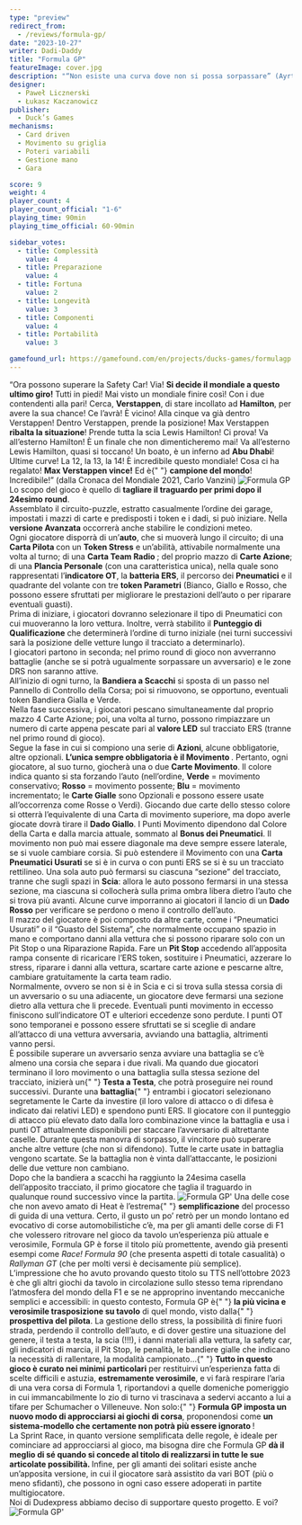 ```yaml
---
type: "preview"
redirect_from:
  - /reviews/formula-gp/
date: "2023-10-27"
writer: Dadi-Daddy
title: "Formula GP"
featureImage: cover.jpg
description: "“Non esiste una curva dove non si possa sorpassare” (Ayrton Senna)"
designer:
  - Paweł Licznerski
  - Łukasz Kaczanowicz
publisher:
  - Duck’s Games
mechanisms:
  - Card driven
  - Movimento su griglia
  - Poteri variabili
  - Gestione mano
  - Gara

score: 9
weight: 4
player_count: 4
player_count_official: "1-6"
playing_time: 90min
playing_time_official: 60-90min

sidebar_votes:
  - title: Complessità
    value: 4
  - title: Preparazione
    value: 4
  - title: Fortuna
    value: 2
  - title: Longevità
    value: 3
  - title: Componenti
    value: 4
  - title: Portabilità
    value: 3

gamefound_url: https://gamefound.com/en/projects/ducks-games/formulagp
---
```


<Setting>
  “Ora possono superare la Safety Car! Via! <strong>Si decide il mondiale a questo ultimo giro!</strong> Tutti in piedi!
  Mai visto un mondiale finire così! Con i due contendenti alla pari! Cerca, <strong>Verstappen</strong>, di stare
  incollato ad <strong>Hamilton</strong>, per avere la sua chance! Ce l’avrà! È vicino! Alla cinque va già dentro
  Verstappen! Dentro Verstappen, prende la posizione! Max Verstappen <strong>ribalta la situazione</strong>! Prende
  tutta la scia Lewis Hamilton! Ci prova! Va all’esterno Hamilton! È un finale che non dimenticheremo mai! Va
  all’esterno Lewis Hamilton, quasi si toccano! Un boato, è un inferno ad <strong>Abu Dhabi</strong>! Ultime curve! La
  12, la 13, la 14! È incredibile questo mondiale! Cosa ci ha regalato! <strong>Max Verstappen vince!</strong> Ed è{" "}
  <strong>campione del mondo</strong>! Incredibile!” (dalla Cronaca del Mondiale 2021, Carlo Vanzini)
</Setting>

<img src="./game1.png?t=1" alt="Formula GP" />

<Rules>
  Lo scopo del gioco è quello di <strong>tagliare il traguardo per primi dopo il 24esimo round</strong>.<br />
  Assemblato il circuito-puzzle, estratto casualmente l’ordine dei garage, impostati i mazzi di carte e predisposti i token
  e i dadi, si può iniziare. Nella <strong>versione Avanzata</strong> occorrerà anche stabilire le condizioni meteo.
  <br />
  Ogni giocatore disporrà di un’<strong>auto</strong>, che si muoverà lungo il circuito; di una <strong>
    Carta Pilota
  </strong> con un <strong>Token Stress</strong> e un’abilità, attivabile normalmente una volta al turno; di una <strong>
    Carta Team Radio
  </strong>; del proprio mazzo di <strong>Carte Azione</strong>; di una <strong>Plancia Personale</strong> (con una caratteristica
  unica), nella quale sono rappresentati l’<strong>indicatore OT</strong>, la <strong>batteria ERS</strong>, il percorso
  dei <strong>Pneumatici</strong> e il quadrante del volante con tre <strong>token Parametri</strong> (Bianco, Giallo e Rosso,
  che possono essere sfruttati per migliorare le prestazioni dell’auto o per riparare eventuali guasti).
  <br />
  Prima di iniziare, i giocatori dovranno selezionare il tipo di Pneumatici con cui muoveranno la loro vettura. Inoltre,
  verrà stabilito il <strong>Punteggio di Qualificazione</strong> che determinerà l’ordine di turno iniziale (nei turni successivi
  sarà la posizione delle vetture lungo il tracciato a determinarlo).
  <br />
  I giocatori partono in seconda; nel primo round di gioco non avverranno battaglie (anche se si potrà ugualmente sorpassare
  un avversario) e le zone DRS non saranno attive.
  <br />
  All’inizio di ogni turno, la <strong>Bandiera a Scacchi</strong> si sposta di un passo nel Pannello di Controllo della
  Corsa; poi si rimuovono, se opportuno, eventuali token Bandiera Gialla e Verde.
  <br />
  Nella fase successiva, i giocatori pescano simultaneamente dal proprio mazzo 4 Carte Azione; poi, una volta al turno, possono
  rimpiazzare un numero di carte appena pescate pari al <strong>valore LED</strong> sul tracciato ERS (tranne nel primo round
  di gioco).
  <br />
  Segue la fase in cui si compiono una serie di <strong>Azioni</strong>, alcune obbligatorie, altre opzionali. <strong>
    L’unica sempre obbligatoria è il Movimento
  </strong>. Pertanto, ogni giocatore, al suo turno, giocherà una o due <strong>Carte Movimento</strong>. Il colore indica
  quanto si sta forzando l’auto (nell’ordine, <strong>Verde</strong> = movimento conservativo; <strong>Rosso</strong> = movimento
  possente; <strong>Blu</strong> = movimento incrementato; le <strong>Carte Gialle</strong> sono Opzionali e possono essere
  usate all’occorrenza come Rosse o Verdi). Giocando due carte dello stesso colore si otterrà l’equivalente di una Carta
  di movimento superiore, ma dopo averle giocate dovrà tirare il <strong>Dado Giallo</strong>. I Punti Movimento dipendono
  dal Colore della Carta e dalla marcia attuale, sommato al <strong>Bonus dei Pneumatici</strong>. Il movimento non può mai
  essere diagonale ma deve sempre essere laterale, se si vuole cambiare corsia. Si può estendere il Movimento con una <strong>
    Carta Pneumatici Usurati
  </strong> se si è in curva o con punti ERS se si è su un tracciato rettilineo. Una sola auto può fermarsi su ciascuna “sezione”
  del tracciato, tranne che sugli spazi in <strong>Scia</strong>: allora le auto possono fermarsi in una stessa sezione,
  ma ciascuna si collocherà sulla prima ombra libera dietro l’auto che si trova più avanti. Alcune curve imporranno ai giocatori
  il lancio di un <strong>Dado Rosso</strong> per verificare se perdono o meno il controllo dell’auto.
  <br />
  Il mazzo del giocatore è poi composto da altre carte, come i “Pneumatici Usurati” o il “Guasto del Sistema”, che normalmente
  occupano spazio in mano e comportano danni alla vettura che si possono riparare solo con un Pit Stop o una Riparazione
  Rapida. Fare un <strong>Pit Stop</strong> accedendo all’apposita rampa consente di ricaricare l’ERS token, sostituire i
  Pneumatici, azzerare lo stress, riparare i danni alla vettura, scartare carte azione e pescarne altre, cambiare gratuitamente
  la carta team radio.
  <br />
  Normalmente, ovvero se non si è in Scia e ci si trova sulla stessa corsia di un avversario o su una adiacente, un giocatore
  deve fermarsi una sezione dietro alla vettura che li precede. Eventuali punti movimento in eccesso finiscono sull’indicatore
  OT e ulteriori eccedenze sono perdute. I punti OT sono temporanei e possono essere sfruttati se si sceglie di andare all’attacco
  di una vettura avversaria, avviando una battaglia, altrimenti vanno persi.
  <br />È possibile superare un avversario senza avviare una battaglia se c’è almeno una corsia che separa i due rivali.
  Ma quando due giocatori terminano il loro movimento o una battaglia sulla stessa sezione del tracciato, inizierà un{" "}
  <strong>Testa a Testa</strong>, che potrà proseguire nei round successivi. Durante una <strong>battaglia</strong>{" "}
  entrambi i giocatori selezionano segretamente le Carte da investire (il loro valore di attacco o di difesa è indicato
  dai relativi LED) e spendono punti ERS. Il giocatore con il punteggio di attacco più elevato dato dalla loro
  combinazione vince la battaglia e usa i punti OT attualmente disponibili per staccare l’avversario di altrettante
  caselle. Durante questa manovra di sorpasso, il vincitore può superare anche altre vetture (che non si difendono).
  Tutte le carte usate in battaglia vengono scartate. Se la battaglia non è vinta dall’attaccante, le posizioni delle
  due vetture non cambiano.
  <br />
  Dopo che la bandiera a scacchi ha raggiunto la 24esima casella dell’apposito tracciato, il primo giocatore che taglia
  il traguardo in qualunque round successivo vince la partita.
</Rules>

<img src="./game2.png" alt="Formula GP'" />

<Feedback>
  Una delle cose che non avevo amato di <Link to="/reviews/heat-pedal-to-the-metal/">Heat</Link> è l’estrema{" "}
  <strong>semplificazione</strong> del processo di guida di una vettura. Certo, il gusto un po’ retrò per un mondo
  lontano ed evocativo di corse automobilistiche c’è, ma per gli amanti delle corse di F1 che volessero ritrovare nel
  gioco da tavolo un’esperienza più attuale e verosimile, Formula GP è forse il titolo più promettente, avendo già
  presenti esempi come <em>Race! Formula 90</em> (che presenta aspetti di totale casualità) o <em>Rallyman GT</em> (che
  per molti versi è decisamente più semplice).
  <br />
  L’impressione che ho avuto provando questo titolo su TTS nell’ottobre 2023 è che gli altri giochi da tavolo in
  circolazione sullo stesso tema riprendano l’atmosfera del mondo della F1 e se ne approprino inventando meccaniche
  semplici e accessibili: in questo contesto, Formula GP è{" "}
  <strong>la più vicina e verosimile trasposizione su tavolo</strong> di quel mondo, visto dalla{" "}
  <strong>prospettiva del pilota</strong>. La gestione dello stress, la possibilità di finire fuori strada, perdendo il
  controllo dell’auto, e di dover gestire una situazione del genere, il testa a testa, la scia (!!!), i danni materiali
  alla vettura, la safety car, gli indicatori di marcia, il Pit Stop, le penalità, le bandiere gialle che indicano la
  necessità di rallentare, la modalità campionato…{" "}
  <strong>Tutto in questo gioco è curato nei minimi particolari</strong> per restituirvi un’esperienza fatta di scelte
  difficili e astuzia, <strong>estremamente verosimile</strong>, e vi farà respirare l’aria di una vera corsa di Formula
  1, riportandovi a quelle domeniche pomeriggio in cui immancabilmente lo zio di turno vi trascinava a sedervi accanto a
  lui a tifare per Schumacher o Villeneuve. Non solo:{" "}
  <strong>Formula GP imposta un nuovo modo di approcciarsi ai giochi di corsa</strong>, proponendosi come <strong>
    un sistema-modello che certamente non potrà più essere ignorato
  </strong>
  !<br />
  La Sprint Race, in quanto versione semplificata delle regole, è ideale per cominciare ad approcciarsi al gioco, ma bisogna
  dire che Formula GP <strong>
    dà il meglio di sé quando si concede al titolo di realizzarsi in tutte le sue articolate possibilità.
  </strong> Infine, per gli amanti dei solitari esiste anche un’apposita versione, in cui il giocatore sarà assistito da
  vari BOT (più o meno sfidanti), che possono in ogni caso essere adoperati in partite multigiocatore.
  <br />
  Noi di Dudexpress abbiamo deciso di supportare questo progetto. E voi?
</Feedback>

<img src="./game3.png" alt="Formula GP'" />
